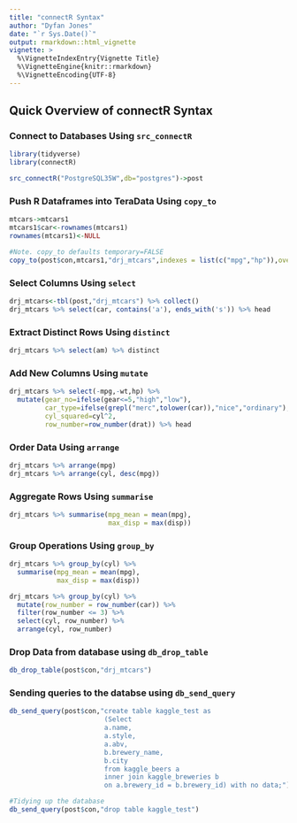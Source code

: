 ```yaml
---
title: "connectR Syntax"
author: "Dyfan Jones"
date: "`r Sys.Date()`"
output: rmarkdown::html_vignette
vignette: >
  %\VignetteIndexEntry{Vignette Title}
  %\VignetteEngine{knitr::rmarkdown}
  %\VignetteEncoding{UTF-8}
---
```


## Quick Overview of connectR Syntax
### Connect to Databases Using `src_connectR`
```r
library(tidyverse)
library(connectR)

src_connectR("PostgreSQL35W",db="postgres")->post
```

### Push R Dataframes into TeraData Using `copy_to`
```r
mtcars->mtcars1
mtcars1$car<-rownames(mtcars1)
rownames(mtcars1)<-NULL

#Note. copy_to defaults temporary=FALSE
copy_to(post$con,mtcars1,"drj_mtcars",indexes = list(c("mpg","hp")),overwrite=T)
```

### Select Columns Using `select`
```r
drj_mtcars<-tbl(post,"drj_mtcars") %>% collect() 
drj_mtcars %>% select(car, contains('a'), ends_with('s')) %>% head
```

### Extract Distinct Rows Using `distinct`
```r
drj_mtcars %>% select(am) %>% distinct
```

### Add New Columns Using `mutate` 
```r
drj_mtcars %>% select(-mpg,-wt,hp) %>% 
  mutate(gear_no=ifelse(gear<=5,"high","low"),
         car_type=ifelse(grepl("merc",tolower(car)),"nice","ordinary"),
         cyl_squared=cyl^2,
         row_number=row_number(drat)) %>% head
```

### Order Data Using `arrange` 
```r
drj_mtcars %>% arrange(mpg)
drj_mtcars %>% arrange(cyl, desc(mpg))
```

### Aggregate Rows Using `summarise` 
```r
drj_mtcars %>% summarise(mpg_mean = mean(mpg),
                         max_disp = max(disp))
```

### Group Operations Using `group_by` 
```r
drj_mtcars %>% group_by(cyl) %>%
  summarise(mpg_mean = mean(mpg),
            max_disp = max(disp))

drj_mtcars %>% group_by(cyl) %>% 
  mutate(row_number = row_number(car)) %>% 
  filter(row_number <= 3) %>% 
  select(cyl, row_number) %>% 
  arrange(cyl, row_number)
```

### Drop Data from database using `db_drop_table`
```r
db_drop_table(post$con,"drj_mtcars")
```

### Sending queries to the databse using `db_send_query`
```r
db_send_query(post$con,"create table kaggle_test as
                        (Select
                        a.name,
                        a.style,
                        a.abv,
                        b.brewery_name,
                        b.city
                        from kaggle_beers a
                        inner join kaggle_breweries b
                        on a.brewery_id = b.brewery_id) with no data;")

#Tidying up the database
db_send_query(post$con,"drop table kaggle_test")
```

